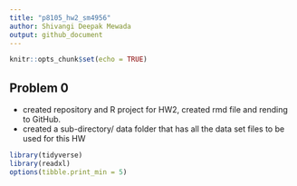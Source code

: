```yaml
---
title: "p8105_hw2_sm4956"
author: Shivangi Deepak Mewada
output: github_document
---
```


```r
knitr::opts_chunk$set(echo = TRUE)
```

## Problem 0
* created repository and R project for HW2, created rmd file and rending to GitHub. 
* created a sub-directory/ data folder that has all the data set files to be used for this HW

```r
library(tidyverse)
library(readxl)
options(tibble.print_min = 5)
```


